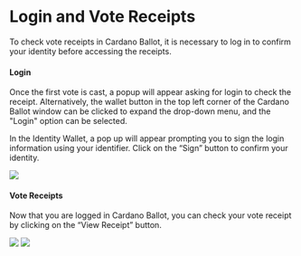 
# Login and Vote Receipts

To check vote receipts in Cardano Ballot, it is necessary to log in to confirm your identity before accessing the receipts.

#### Login

Once the first vote is cast, a popup will appear asking for login to check the receipt.
Alternatively, the wallet button in the top left corner of the Cardano Ballot window can be clicked to expand the drop-down menu, and the "Login" option can be selected.

In the Identity Wallet, a pop up will appear prompting you to sign the login information using your identifier.
Click on the “Sign” button to confirm your identity.

<Image src="/img/ballot/login/login-1.png" width={300} height={300} />

#### Vote Receipts

Now that you are logged in Cardano Ballot, you can check your vote receipt by clicking on the “View Receipt” button.

<Image src="/img/ballot/login/login-2.png" width={800} height={300} />

<Image src="/img/ballot/login/login-3.png" width={800} height={300} />
